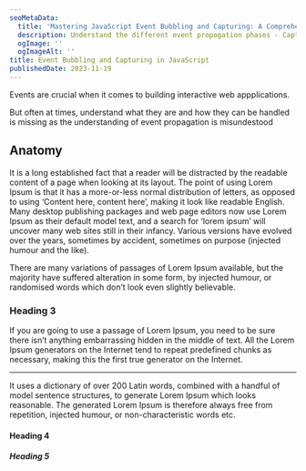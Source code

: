 ```yaml
---
seoMetaData:
  title: 'Mastering JavaScript Event Bubbling and Capturing: A Comprehensive Guide'
  description: Understand the different event propogation phases - Capturing and Bubbling to master your next JavaScript interviews.
  ogImage: ''
  ogImageAlt: ''
title: Event Bubbling and Capturing in JavaScript
publishedDate: 2023-11-19
---
```


Events are crucial when it comes to building interactive web appplications.

But often at times, understand what they are and how they can be handled is missing as the understanding of event propagation is misundestood

## Anatomy

It is a long established fact that a reader will be distracted by the readable content of a page when looking at its layout. The point of using Lorem Ipsum is that it has a more-or-less normal distribution of letters, as opposed to using ‘Content here, content here’, making it look like readable English. Many desktop publishing packages and web page editors now use Lorem Ipsum as their default model text, and a search for ‘lorem ipsum’ will uncover many web sites still in their infancy. Various versions have evolved over the years, sometimes by accident, sometimes on purpose (injected humour and the like).

There are many variations of passages of Lorem Ipsum available, but the majority have suffered alteration in some form, by injected humour, or randomised words which don’t look even slightly believable.

### Heading 3

If you are going to use a passage of Lorem Ipsum, you need to be sure there isn’t anything embarrassing hidden in the middle of text. All the Lorem Ipsum generators on the Internet tend to repeat predefined chunks as necessary, making this the first true generator on the Internet.

---

It uses a dictionary of over 200 Latin words, combined with a handful of model sentence structures, to generate Lorem Ipsum which looks reasonable. The generated Lorem Ipsum is therefore always free from repetition, injected humour, or non-characteristic words etc.

#### Heading 4

##### Heading 5
